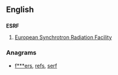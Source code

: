 ==English==

==={{initialism-old|en}}===
'''ESRF'''

# [[w:European Synchrotron Radiation Facility|European Synchrotron Radiation Facility]]

===Anagrams===
* [[f***ers#English|f***ers]], [[refs#English|refs]], [[serf#English|serf]]